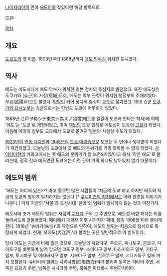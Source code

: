 [[나이지리아]]의 언어 [[에도어]]를 찾았다면 해당 항목으로.

江戸

[[목차]]

== 개요 ==
[[도쿄]]도의 옛 이름. 1603년부터 1868년까지 [[에도 막부]]가 위치한 도시였다.

== 역사 ==
에도는 에도시대에 에도 막부가 위치한 일본 정치의 중심지로 발전했다. 또한 에도성은 도쿠가와 [쇼군]의 거성(居城)으로, 에도는 막부 관청이 위치한 행정부의 주재지였다. 부요(武陽)라고도 불렸다. [[막말]]이 되어 정치적 중심이 교토로 옮겨졌고, 15대 쇼군 [[도쿠가와 요시노부]]는 쇼군으로서는 한번도 도쿄에 머무르지 않았다.

1868년 江戸ヲ称シテ東京ト為スノ詔書(에도를 일컬어 도쿄라 한다는 칙서)에 의해 '에도'는 '도쿄'로 개칭되었고, 이어 [[덴노]]의 도쿄 행차로 에도성이 도쿄의 [[고쿄]]가 되었다. 이듬해 메이지 정부도 교토에서 도쿄로 옮겨져 일본의 사실상 수도가 되었다.

[[1923년]]의 [[관동 대지진]]과 [[1945년]]의 [[도쿄 대공습]]으로 도쿄는 두 번이나 쑥대밭이 되었다가 재건되었고, 오늘날의 도쿄에서 옛 에도의 분위기를 거의 찾아볼 수 없게 되었다. [[사이타마]]현의 카와고에시는 옛 에도의 분위기가 잘 보존되어있다고 해서 '작은 에도'로 불리는데, 정작 진짜 에도였던 도쿄에는 이런 곳이 거의 하나도 남아있지 않기 때문이다.
== 에도의 범위 ==
'에도는 어디에 있는가?'라고 물으면 많은 사람들이 '지금의 도쿄'라고 하지만 에도와 지금의 도쿄의 범위가 일치하지는 않는다.[* [[쿠니미츠의 정치]]에서도 이와 관련된 이야기가 나온다.] 마치`지금의 '서울'과 조선시대 '한양'의 범위가 일치하지 않는 것과 마찬가지.

에도시대 초기 에도의 범위는 지금의 [[치요다]] 구와 그 주변으로, 에도성 바깥 해자는 이를 둘러싸도록 만들어졌다. 메이레키 대화재 이후 시가지가 확대, 통칭 '808정'이라 불리게 된다. 1818년 '슈비키(朱引)'의 제정으로 인하여, 에도의 범위는 처음으로 정식으로 확정되게 되었다. 현재 '오에도(大江戸)'라 불리는 곳은 일반적으로 이 범위이다.

당시 에도는 지금에 비해 좁은 것으로, 오늘날의 치요다구, 주오구, 미나토구, 분쿄구, 다이토구를 비롯하여 넓게 잡으면 고토구 일부, 스미다구 일부, 아라카와구 일부, 기타구 일부, 토시마구 및 이타바시구 일부, 시부야구 일부, 신주쿠구 일부, 시나가와구 일부 까지 포함된다. 슈비키의 범위는 사리사방(四里四方)이라 불리며 동쪽은 히라이 주변, 서쪽은 요요기 주변, 남쪽은 시나가와 주변, 북쪽은 이타바시 주변까지이다.
